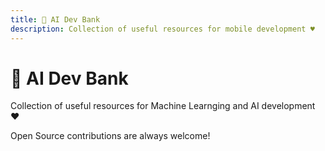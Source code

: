 ```yaml
---
title: 🏦 AI Dev Bank
description: Collection of useful resources for mobile development ♥️
---
```



# 🏦 AI Dev Bank
Collection of useful resources for Machine Learnging and AI development ♥️

<Callout type="warning" emoji="💐">
  Open Source contributions are always welcome!
</Callout>

 <BankTable
      resources={ai}
      title="AI Development Resources"
  />
